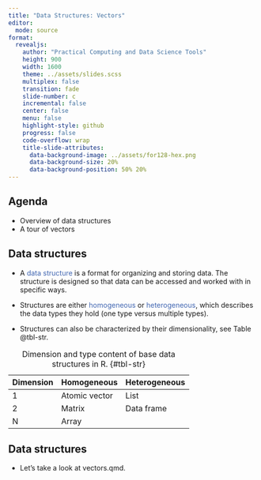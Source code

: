 ```yaml
---
title: "Data Structures: Vectors"
editor: 
  mode: source
format: 
  revealjs:
    author: "Practical Computing and Data Science Tools"
    height: 900
    width: 1600
    theme: ../assets/slides.scss
    multiplex: false
    transition: fade
    slide-number: c
    incremental: false
    center: false
    menu: false
    highlight-style: github
    progress: false
    code-overflow: wrap
    title-slide-attributes:
      data-background-image: ../assets/for128-hex.png
      data-background-size: 20%
      data-background-position: 50% 20%
---
```


## Agenda

-   Overview of data structures
-   A tour of vectors

## Data structures

-   A <span style="color:#4267B2;">data structure</span> is a format for organizing and storing data. The structure
is designed so that data can be accessed and worked with in specific ways.

-   Structures are either <span style="color:#4267B2;">homogeneous</span> or <span style="color:#4267B2;">heterogeneous</span>, which describes the
data types they hold (one type versus multiple types).

-   Structures can also be characterized by their dimensionality, see Table @tbl-str.


| Dimension | Homogeneous | Heterogeneous |
|------|------|------|
1 |Atomic vector |List
2 |Matrix |Data frame
N |Array|
: Dimension and type content of base data structures in R. {#tbl-str}

## Data structures

-  Let's take a look at vectors.qmd.







